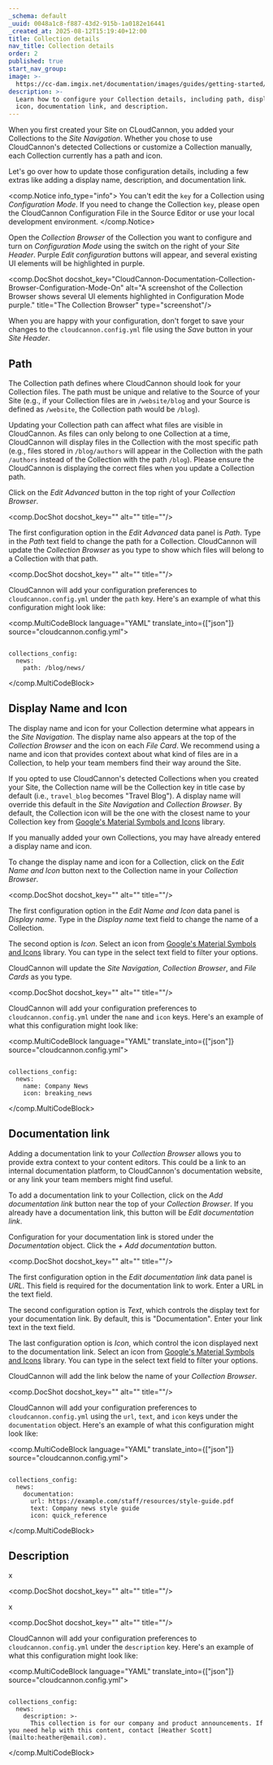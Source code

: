 ```yaml
---
_schema: default
_uuid: 0048a1c8-f887-43d2-915b-1a0182e16441
_created_at: 2025-08-12T15:19:40+12:00
title: Collection details
nav_title: Collection details
order: 2
published: true
start_nav_group:
image: >-
  https://cc-dam.imgix.net/documentation/images/guides/getting-started/guide-thumbnails/CloudCannon-Getting-Started-Thumbnail-Universal.png
description: >-
  Learn how to configure your Collection details, including path, display name,
  icon, documentation link, and description.
---
```

When you first created your Site on CLoudCannon, you added your Collections to the *Site Navigation*. Whether you chose to use CloudCannon's detected Collections or customize a Collection manually, each Collection currently has a path and icon.

Let's go over how to update those configuration details, including a few extras like adding a display name, description, and documentation link.

<comp.Notice info_type="info">
  You can't edit the `key` for a Collection using *Configuration Mode*. If you need to change the Collection `key`, please open the CloudCannon Configuration File in the Source Editor or use your local development environment.
</comp.Notice>

Open the *Collection Browser* of the Collection you want to configure and turn on *Configuration Mode* using the switch on the right of your *Site Header*. Purple *Edit configuration* buttons will appear, and several existing UI elements will be highlighted in purple.

<comp.DocShot docshot_key="CloudCannon-Documentation-Collection-Browser-Configuration-Mode-On" alt="A screenshot of the Collection Browser shows several UI elements highlighted in Configuration Mode purple." title="The Collection Browser" type="screenshot"/>

When you are happy with your configuration, don't forget to save your changes to the `cloudcannon.config.yml` file using the *Save* button in your *Site Header*.

## Path

The Collection path defines where CloudCannon should look for your Collection files. The path must be unique and relative to the Source of your Site (e.g., if your Collection files are in `/website/blog` and your Source is defined as `/website`, the Collection path would be `/blog`).

Updating your Collection path can affect what files are visible in CloudCannon. As files can only belong to one Collection at a time, CloudCannon will display files in the Collection with the most specific path (e.g., files stored in `/blog/authors` will appear in the Collection with the path `/authors` instead of the Collection with the path `/blog`). Please ensure the CloudCannon is displaying the correct files when you update a Collection path.

Click on the *Edit Advanced* button in the top right of your *Collection Browser*.

<comp.DocShot docshot_key="" alt="" title=""/>

The first configuration option in the *Edit Advanced* data panel is *Path*. Type in the *Path* text field to change the path for a Collection. CloudCannon will update the *Collection Browser* as you type to show which files will belong to a Collection with that path.

<comp.DocShot docshot_key="" alt="" title=""/>

CloudCannon will add your configuration preferences to `cloudcannon.config.yml` under the `path` key. Here's an example of what this configuration might look like:

<comp.MultiCodeBlock language="YAML" translate_into={["json"]} source="cloudcannon.config.yml">
``````````

collections_config:
  news:
    path: /blog/news/

``````````
</comp.MultiCodeBlock>

## Display Name and Icon

The display name and icon for your Collection determine what appears in the *Site Navigation*. The display name also appears at the top of the *Collection Browser* and the icon on each *File Card*. We recommend using a name and icon that provides context about what kind of files are in a Collection, to help your team members find their way around the Site.

If you opted to use CloudCannon's detected Collections when you created your Site, the Collection name will be the Collection key in title case by default (i.e., `travel_blog` becomes "Travel Blog"). A display name will override this default in the *Site Navigation* and *Collection Browser*. By default, the Collection icon will be the one with the closest name to your Collection key from [Google's Material Symbols and Icons](https://fonts.google.com/icons?icon.set=Material+Symbols&amp;icon.style=Rounded) library.

If you manually added your own Collections, you may have already entered a display name and icon.

To change the display name and icon for a Collection, click on the *Edit Name and Icon* button next to the Collection name in your *Collection Browser*.

<comp.DocShot docshot_key="" alt="" title=""/>

The first configuration option in the *Edit Name and Icon* data panel is *Display name*. Type in the *Display name* text field to change the name of a Collection.

The second option is *Icon*. Select an icon from [Google's Material Symbols and Icons](https://fonts.google.com/icons?icon.set=Material+Symbols&amp;icon.style=Rounded) library. You can type in the select text field to filter your options.

CloudCannon will update the *Site Navigation*, *Collection Browser*, and *File Cards* as you type.

<comp.DocShot docshot_key="" alt="" title=""/>

CloudCannon will add your configuration preferences to `cloudcannon.config.yml` under the `name` and `icon` keys. Here's an example of what this configuration might look like:

<comp.MultiCodeBlock language="YAML" translate_into={["json"]} source="cloudcannon.config.yml">
``````````

collections_config:
  news:
    name: Company News
    icon: breaking_news

``````````
</comp.MultiCodeBlock>

## Documentation link

Adding a documentation link to your *Collection Browser* allows you to provide extra context to your content editors. This could be a link to an internal documentation platform, to CloudCannon's documentation website, or any link your team members might find useful.

To add a documentation link to your Collection, click on the *Add documentation link* button near the top of your *Collection Browser*. If you already have a documentation link, this button will be *Edit documentation link*.

Configuration for your documentation link is stored under the *Documentation* object. Click the *\+ Add documentation* button.

<comp.DocShot docshot_key="" alt="" title=""/>

The first configuration option in the *Edit documentation link* data panel is *URL*. This field is required for the documentation link to work. Enter a URL in the text field.

The second configuration option is *Text*, which controls the display text for your documentation link. By default, this is "Documentation". Enter your link text in the text field.

The last configuration option is *Icon*, which control the icon displayed next to the documentation link. Select an icon from [Google's Material Symbols and Icons](https://fonts.google.com/icons?icon.set=Material+Symbols&amp;icon.style=Rounded) library. You can type in the select text field to filter your options.

CloudCannon will add the link below the name of your *Collection Browser*.

<comp.DocShot docshot_key="" alt="" title=""/>

CloudCannon will add your configuration preferences to `cloudcannon.config.yml` using the `url`, `text`, and `icon` keys under the `documentation` object. Here's an example of what this configuration might look like:

<comp.MultiCodeBlock language="YAML" translate_into={["json"]} source="cloudcannon.config.yml">
``````````

collections_config:
  news:
    documentation:
      url: https://example.com/staff/resources/style-guide.pdf
      text: Company news style guide
      icon: quick_reference

``````````
</comp.MultiCodeBlock>

## Description

x

<comp.DocShot docshot_key="" alt="" title=""/>

x

<comp.DocShot docshot_key="" alt="" title=""/>

CloudCannon will add your configuration preferences to `cloudcannon.config.yml` under the `description` key. Here's an example of what this configuration might look like:

<comp.MultiCodeBlock language="YAML" translate_into={["json"]} source="cloudcannon.config.yml">
``````````

collections_config:
  news:
    description: >-
      This collection is for our company and product announcements. If you need help with this content, contact [Heather Scott](mailto:heather@email.com).

``````````
</comp.MultiCodeBlock>